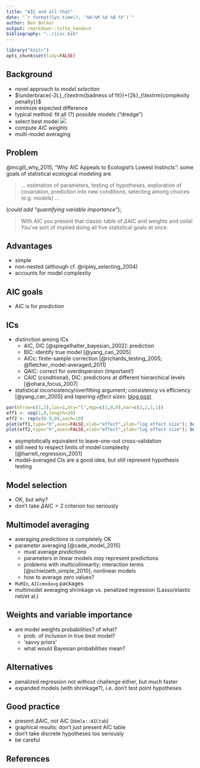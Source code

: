 ```yaml
---
title: "AIC and all that"
date: "`r format(Sys.time(), '%H:%M %d %B %Y')`"
author: Ben Bolker
output: rmarkdown::tufte_handout
bibliography: "../iisc.bib"
---
```


```r
library("knitr")
opts_chunk$set(tidy=FALSE)
```

## Background

* novel approach to *model selection*
* $\underbrace{-2L}_{\textrm{badness of fit}}+{2k}_{\textrm{complexity penalty}}$
* minimize expected difference
* typical method: fit all (?) possible models ("dredge")
* select best model ![](pix/skullcross_tiny.png)
* compute *AIC weights*
* multi-model averaging

## Problem

@mcgill_why_2015, "Why AIC Appeals to Ecologist’s Lowest Instincts": some goals of statistical ecological modeling are

> ... estimation of parameters, testing of hypotheses, exploration of covariation, prediction into new conditions, selecting among choices (e.g. models)  ...

(*could add "quantifying variable importance"*); 

> With AIC you present that classic table of $\Delta$AIC and weights and voila! You’ve sort of implied doing all five statistical goals at once. 

## Advantages

* simple
* non-nested (although cf. @ripley_selecting_2004)
* accounts for model complexity

## AIC goals

* AIC is for *prediction*

## ICs

* distinction among ICs
    * AIC, DIC [@spiegelhalter_bayesian_2002]: prediction
	* BIC: identify true model [@yang_can_2005]
	* AICc: finite-sample correction [@richards_testing_2005; @fletcher_model-averaged_2011]
	* QAIC: correct for overdispersion (important!)
	* CAIC (conditional), DIC: predictions at different hierarchical levels [@ohara_focus_2007]
	
* statistical inconsistency/overfitting argument; consistency vs efficiency [@yang_can_2005] and *tapering effect sizes*: [blog post](http://emdbolker.wikidot.com/blog:aic-vs-bic)
```r
par(mfrow=c(1,2),las=1,bty="l",mgp=c(1,0,0),mar=c(2,2,1,1))
eff1 <- seq(1,0,length=20)
eff2 <- rep(c(0.9,0),each=10)
plot(eff1,type="h",axes=FALSE,xlab="effect",ylab="log effect size"); box()
plot(eff2,type="h",axes=FALSE,xlab="effect",ylab="log effect size"); box()
```
* asymptotically equivalent to leave-one-out cross-validation
* still need to respect limits of model complexity [@harrell_regression_2001]
* model-averaged CIs are a good idea, but still represent hypothesis testing

## Model selection

* OK, but why?
* don't take $\Delta \textrm{AIC}>2$ criterion too seriously

## Multimodel averaging

* averaging *predictions* is completely OK
* parameter averaging [@cade_model_2015]
    * must average *predictions*
	* parameters in linear models *may* represent predictions
	* problems with multicollinearity; interaction terms [@schielzeth_simple_2010]; nonlinear models
	* how to average zero values?
* `MuMIn`, `AICcmodavg` packages
* multimodel averaging shrinkage vs. penalized regression (Lasso/elastic net/et al.)

## Weights and variable importance

* are model weights probabilities? of what?
     * prob. of inclusion in true best model?
	 * 'savvy priors'
	 * what would Bayesian probabilities mean?

## Alternatives

* penalized regression not without challenge either, but much faster
* expanded models (with shrinkage?), i.e. don't test point hypotheses

## Good practice

* present $\Delta$AIC, not AIC (`bbmle::AICtab`)
* graphical results: don't just present AIC table
* don't take discrete hypotheses too seriously
* be careful

## References

